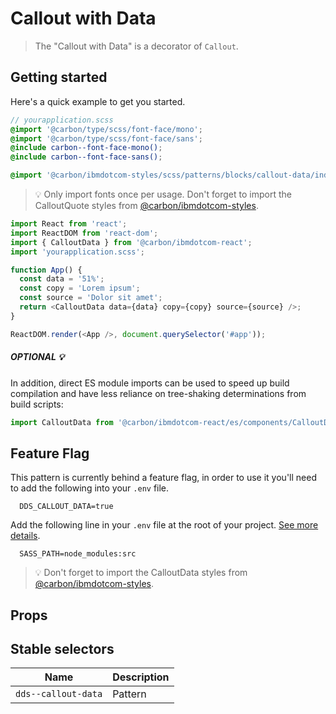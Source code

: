 
# Callout with Data

> The "Callout with Data" is a decorator of `Callout`.

## Getting started

Here's a quick example to get you started.

```scss
// yourapplication.scss
@import '@carbon/type/scss/font-face/mono';
@import '@carbon/type/scss/font-face/sans';
@include carbon--font-face-mono();
@include carbon--font-face-sans();

@import '@carbon/ibmdotcom-styles/scss/patterns/blocks/callout-data/index';
```

> 💡 Only import fonts once per usage. Don't forget to import the CalloutQuote
> styles from
> [@carbon/ibmdotcom-styles](https://github.com/carbon-design-system/carbon-for-ibm-dotcom/blob/master/packages/styles).

```javascript
import React from 'react';
import ReactDOM from 'react-dom';
import { CalloutData } from '@carbon/ibmdotcom-react';
import 'yourapplication.scss';

function App() {
  const data = '51%';
  const copy = 'Lorem ipsum';
  const source = 'Dolor sit amet';
  return <CalloutData data={data} copy={copy} source={source} />;
}

ReactDOM.render(<App />, document.querySelector('#app'));
```

##### OPTIONAL 💡

In addition, direct ES module imports can be used to speed up build compilation and have less reliance on tree-shaking determinations from build scripts:

````js
import CalloutData from '@carbon/ibmdotcom-react/es/components/CalloutData/CalloutData';
````

## Feature Flag

This pattern is currently behind a feature flag, in order to use it you'll need
to add the following into your `.env` file.

```
  DDS_CALLOUT_DATA=true
```

Add the following line in your `.env` file at the root of your project.
[See more details](https://github.com/carbon-design-system/carbon-for-ibm-dotcom/tree/master/packages/styles#usage).

```
  SASS_PATH=node_modules:src
```

> 💡 Don't forget to import the CalloutData styles from
> [@carbon/ibmdotcom-styles](https://github.com/carbon-design-system/carbon-for-ibm-dotcom/blob/master/packages/styles).

## Props

<Props of={CalloutData} />

## Stable selectors

| Name                | Description |
| ------------------- | ----------- |
| `dds--callout-data` | Pattern     |

<Description markdown={contributing} />
